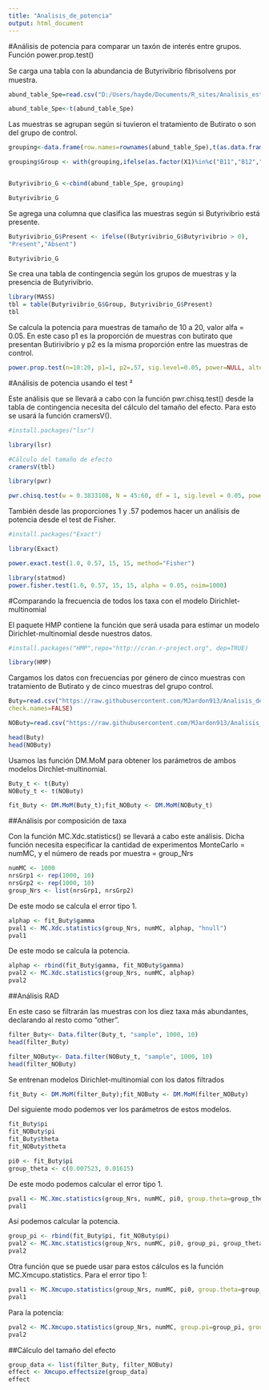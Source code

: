 ```yaml
---
title: "Analisis_de_potencia"
output: html_document
---
```


#Análisis de potencia para comparar un taxón de interés entre grupos. Función power.prop.test()

Se carga una tabla con la abundancia de Butyrivibrio ﬁbrisolvens por muestra. 


```r
abund_table_Spe=read.csv("D:/Users/hayde/Documents/R_sites/Analisis_estadistico_de_datos_de_Microbioma_con_R/Cap5/Data/ALSG93AButyrivibrioSpecies.csv", row.names=1, check.names=FALSE)

abund_table_Spe<-t(abund_table_Spe)
```

Las muestras se agrupan según si tuvieron el tratamiento de Butirato o son del grupo de control.

```r
grouping<-data.frame(row.names=rownames(abund_table_Spe),t(as.data.frame(strsplit(rownames(abund_table_Spe),"-"))))

grouping$Group <- with(grouping,ifelse(as.factor(X1)%in%c("B11","B12","B13","B14","B15","D11","D12","D13","D14"),c("Butyrate"), c("Control")))


Butyrivibrio_G <-cbind(abund_table_Spe, grouping)

Butyrivibrio_G
```
Se agrega una columna que clasifica las muestras según si Butyrivibrio está presente.

```r
Butyrivibrio_G$Present <- ifelse((Butyrivibrio_G$Butyrivibrio > 0),
"Present","Absent")

Butyrivibrio_G
```

Se crea una tabla de contingencia según los grupos de muestras y la presencia de Butyrivibrio.

```r
library(MASS)
tbl = table(Butyrivibrio_G$Group, Butyrivibrio_G$Present)
tbl
```

Se calcula la potencia para muestras de tamaño de 10 a 20, valor alfa = 0.05. En este caso p1 es la proporción de muestras con butirato que presentan Butirivibrio y p2 es la misma proporción entre las muestras de control.

```r
power.prop.test(n=10:20, p1=1, p2=.57, sig.level=0.05, power=NULL, alternative=c("one.sided"), strict = FALSE)
```

#Análisis de potencia usando el test \chi²

Este análisis que se llevará a cabo con la función pwr.chisq.test() desde la tabla de contingencia necesita del cálculo del tamaño del efecto. Para esto se usará la función cramersV().

```r
#install.packages("lsr")

library(lsr)

#Cálculo del tamaño de efecto
cramersV(tbl)
```

```r
library(pwr)

pwr.chisq.test(w = 0.3833108, N = 45:60, df = 1, sig.level = 0.05, power = NULL)
```

También desde las proporciones 1 y .57 podemos hacer un análisis de potencia desde el test de Fisher.


```r
#install.packages("Exact")

library(Exact)

power.exact.test(1.0, 0.57, 15, 15, method="Fisher")
```
```r
library(statmod)
power.fisher.test(1.0, 0.57, 15, 15, alpha = 0.05, nsim=1000)
```


#Comparando la frecuencia de todos los taxa con el modelo Dirichlet-multinomial

El paquete HMP contiene la función que será usada para estimar un modelo Dirichlet-multinomial desde nuestros datos.


```r
#install.packages("HMP",repo="http://cran.r-project.org", dep=TRUE)

library(HMP)
```

Cargamos los datos con frecuencias por género de cinco muestras con tratamiento de Butirato y de cinco muestras del grupo control.

```r
Buty=read.csv("https://raw.githubusercontent.com/MJardon913/Analisis_de_microbioma_en_R/main/Data/ALSG93A3.5mButyrateGenus.csv",row.names=1,
check.names=FALSE)

NOButy=read.csv("https://raw.githubusercontent.com/MJardon913/Analisis_de_microbioma_en_R/main/Data/ALSG93A3.5mNoButyrateGenus.csv",row.names=1, check.names=FALSE)

head(Buty)
head(NOButy)
```
Usamos las función DM.MoM para obtener los parámetros de ambos modelos Dirchlet-multinomial.


```r
Buty_t <- t(Buty)
NOButy_t <- t(NOButy)

fit_Buty <- DM.MoM(Buty_t);fit_NOButy <- DM.MoM(NOButy_t)

```

##Análisis por composición de taxa

Con la función MC.Xdc.statistics() se llevará a cabo este análisis. Dicha función necesita especificar la cantidad de experimentos MonteCarlo = numMC, y el número de reads por muestra = group_Nrs

```r
numMC <- 1000
nrsGrp1 <- rep(1000, 10)
nrsGrp2 <- rep(1000, 10)
group_Nrs <- list(nrsGrp1, nrsGrp2)
```

De este modo se calcula el error tipo 1.

```r
alphap <- fit_Buty$gamma
pval1 <- MC.Xdc.statistics(group_Nrs, numMC, alphap, "hnull")
pval1
```
De este modo se calcula la potencia. 

```r
alphap <- rbind(fit_Buty$gamma, fit_NOButy$gamma)
pval2 <- MC.Xdc.statistics(group_Nrs, numMC, alphap)
pval2
```


##Análisis RAD

En este caso se filtrarán las muestras con los diez taxa más abundantes, declarando al resto como "other".

```r
filter_Buty<- Data.filter(Buty_t, "sample", 1000, 10)
head(filter_Buty)

filter_NOButy<- Data.filter(NOButy_t, "sample", 1000, 10)
head(filter_NOButy)
```


Se entrenan modelos Dirichlet-multinomial con los datos filtrados

```r
fit_Buty <- DM.MoM(filter_Buty);fit_NOButy <- DM.MoM(filter_NOButy)
```


Del siguiente modo podemos ver los parámetros de estos modelos.


```r
fit_Buty$pi
fit_NOButy$pi
fit_Buty$theta
fit_NOButy$theta

```

```r
pi0 <- fit_Buty$pi
group_theta <- c(0.007523, 0.01615)
```

De este modo podemos calcular el error tipo 1.

```r
pval1 <- MC.Xmc.statistics(group_Nrs, numMC, pi0, group.theta=group_theta, type="hnull")
pval1
```

Así podemos calcular la potencia. 


```r
group_pi <- rbind(fit_Buty$pi, fit_NOButy$pi)
pval2 <- MC.Xmc.statistics(group_Nrs, numMC, pi0, group_pi, group_theta)
pval2
```
Otra función que se puede usar para estos cálculos es la función MC.Xmcupo.statistics.
Para el error tipo 1:

```r
pval1 <- MC.Xmcupo.statistics(group_Nrs, numMC, pi0, group.theta=group_theta, type="hnull")
pval1
```

Para la potencia:

```r
pval2 <- MC.Xmcupo.statistics(group_Nrs, numMC, group.pi=group_pi, group.theta=group_theta)
pval2
```

##Cálculo del tamaño del efecto


```r
group_data <- list(filter_Buty, filter_NOButy)
effect <- Xmcupo.effectsize(group_data)
effect
```

